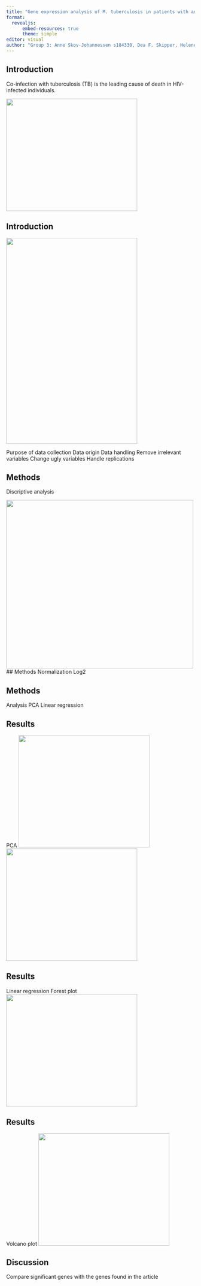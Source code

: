 ```yaml
---
title: "Gene expression analysis of M. tuberculosis in patients with and without HIV co-infection"
format:
  revealjs:
      embed-resources: true
      theme: simple
editor: visual
author: "Group 3: Anne Skov-Johannessen s184330, Dea F. Skipper, Helene B. L. Petersen s194699, Johanne B. Overgaard s194691 and Rebecca C. Grenov"
---
```


## Introduction
Co-infection with tuberculosis (TB) is the leading cause of death in HIV-infected individuals.

![](TB.jpg){.absolute top="250" left="500" width="350" height="300"} 

## Introduction

![](original_paper.png){.absolute top="100" left="0" width="350" height="550"}

Purpose of data collection
Data origin
Data handling
Remove irrelevant variables
Change ugly variables
Handle replications

## Methods

Discriptive analysis

![](../results/barplot_patient_group.png){.absolute top="250" left="100" width="500" height="450"}
## Methods
Normalization
Log2

## Methods
Analysis
PCA
Linear regression

## Results
PCA
![](../results/scatter_pc1_pc2.png){.absolute top="250" left="0" width="350" height="300"}
![](../results/var_explained.png){.absolute top="250" left="0" width="350" height="300"}

## Results
Linear regression
Forest plot
![](../results/forest_plot.png){.absolute top="250" left="0" width="350" height="300"}

## Results
Volcano plot
![](../results/volcano_plot.png){.absolute top="250" left="0" width="350" height="300"}

## Discussion
Compare significant genes with the genes found in the article

